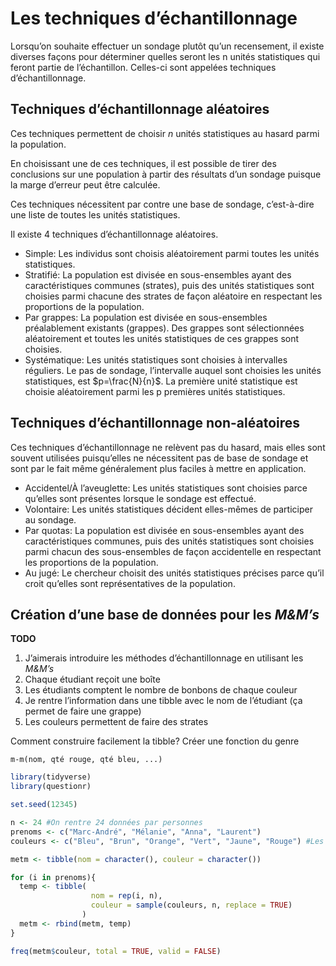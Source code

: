 # Les techniques d'échantillonnage {#techniquesechantillonnage}

Lorsqu’on souhaite effectuer un sondage plutôt qu’un recensement, il existe diverses façons pour déterminer quelles seront les n unités statistiques qui feront partie de l’échantillon. Celles-ci sont appelées techniques d’échantillonnage.

## Techniques d’échantillonnage aléatoires

Ces techniques permettent de choisir $n$ unités statistiques au hasard parmi la population. 

En choisissant une de ces techniques, il est possible de tirer des conclusions sur une population à partir des résultats d’un sondage puisque la marge d’erreur peut être calculée. 

Ces techniques nécessitent par contre une base de sondage, c’est-à-dire une liste de toutes les unités statistiques. 

Il existe 4 techniques d’échantillonnage aléatoires. 

- Simple: Les individus sont choisis aléatoirement parmi toutes les unités statistiques.
- Stratifié: La population est divisée en sous-ensembles ayant des caractéristiques communes (strates), puis des unités statistiques sont choisies parmi chacune des strates de façon aléatoire en respectant les proportions de la population. 
- Par grappes: La population est divisée en sous-ensembles préalablement existants (grappes). Des grappes sont sélectionnées aléatoirement et toutes les unités statistiques de ces grappes sont choisies. 
- Systématique: Les unités statistiques sont choisies à intervalles réguliers. Le pas de sondage, l’intervalle auquel sont choisies les unités statistiques, est $p=\frac{N}{n}$. La première unité statistique est choisie aléatoirement parmi les p premières unités statistiques.

## Techniques d’échantillonnage non-aléatoires

Ces techniques d’échantillonnage ne relèvent pas du hasard, mais elles sont souvent utilisées puisqu’elles ne nécessitent pas de base de sondage et sont par le fait même généralement plus faciles à mettre en application. 

- Accidentel/À l’aveuglette: Les unités statistiques sont choisies parce qu’elles sont présentes lorsque le sondage est effectué. 
- Volontaire: Les unités statistiques décident elles-mêmes de participer au sondage.
- Par quotas: La population est divisée en sous-ensembles ayant des caractéristiques communes, puis des unités statistiques sont choisies parmi chacun des sous-ensembles de façon accidentelle en respectant les proportions de la population.
- Au jugé: Le chercheur choisit des unités statistiques précises parce qu’il croit qu’elles sont représentatives de la population.

##  Création d'une base de données pour les _M&M's_

**TODO**

1. J'aimerais introduire les méthodes d'échantillonnage en utilisant les _M&M's_
1. Chaque étudiant reçoit une boîte
1. Les étudiants comptent le nombre de bonbons de chaque couleur
1. Je rentre l'information dans une tibble avec le nom de l'étudiant (ça permet de faire une grappe)
1. Les couleurs permettent de faire des strates

Comment construire facilement la tibble? Créer une fonction du genre

```
m-m(nom, qté rouge, qté bleu, ...)
```

```r
library(tidyverse)
library(questionr)

set.seed(12345)

n <- 24 #On rentre 24 données par personnes
prenoms <- c("Marc-André", "Mélanie", "Anna", "Laurent")
couleurs <- c("Bleu", "Brun", "Orange", "Vert", "Jaune", "Rouge") #Les couleurs possibles

metm <- tibble(nom = character(), couleur = character())

for (i in prenoms){
  temp <- tibble(
                  nom = rep(i, n),
                  couleur = sample(couleurs, n, replace = TRUE)
                )
  metm <- rbind(metm, temp)
}

freq(metm$couleur, total = TRUE, valid = FALSE)
```

